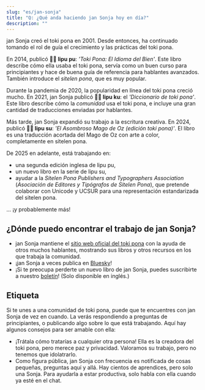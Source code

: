 ```yaml
---
slug: "es/jan-sonja"
title: "Q: ¿Qué anda haciendo jan Sonja hoy en día?"
description: ""
---
```


jan Sonja creó el toki pona en 2001. Desde entonces, ha continuado tomando el rol de guía el crecimiento y las prácticas del toki pona.

En 2014, publicó **󱤪󱥕 lipu pu**: *'Toki Pona: El Idioma del Bien'*. Este libro describe cómo ella usaba el toki pona, servía como un buen curso para principiantes y hace de buena guía de referencia para hablantes avanzados. También introduce el *sitelen pona*, que es muy popular.

Durante la pandemia de 2020, la popularidad en línea del toki pona creció mucho. En 2021, jan Sonja publicó **󱤪󱦈 lipu ku**: el *'Diccionario de toki pona'*. Este libro describe cómo la *comunidad* usa el toki pona, e incluye una gran cantidad de traducciones enviadas por hablantes.

Más tarde, jan Sonja expandió su trabajo a la escritura creativa. En 2024, publicó **󱤪&#xF19A6; lipu su**: *'El Asombroso Mago de Oz (edición toki pona)'*. El libro es una traducción acortada del Mago de Oz con arte a color, completamente en sitelen pona.

De 2025 en adelante, está trabajando en:
* una segunda edición inglesa de lipu pu,
* un nuevo libro en la serie de lipu su,
* ayudar a la *Sitelen Pona Publishers and Typographers Association* (*Asociación de Editores y Tipógrafos de Sitelen Pona*), que pretende colaborar con Unicode y UCSUR para una representación estandarizada del sitelen pona.

... ¡y probablemente más!

## ¿Dónde puedo encontrar el trabajo de jan Sonja?

* jan Sonja mantiene el [sitio web oficial del toki pona](https://tokipona.org) con la ayuda de otros muchos hablantes, mostrando sus libros y otros recursos en los que trabaja la comunidad.
* ¡jan Sonja a veces publica en [Bluesky](https://bsky.app/profile/tokipona.org)!
* ¡Si te preocupa perderte un nuevo libro de jan Sonja, puedes suscribirte a nuestro [boletín](https://sin-kulupu.pona.la/)! (Solo disponible en inglés.)

## Etiqueta

Si te unes a una comunidad de toki pona, puede que te encuentres con jan Sonja de vez en cuando. La verás respondiendo a preguntas de principiantes, o publicando algo sobre lo que está trabajando. Aquí hay algunos consejos para ser amable con ella:
* ¡Trátala cómo tratarías a cualquier otra persona! Ella es la creadora del toki pona, pero merece paz y privacidad. Valoramos su trabajo, pero no tenemos que idolatrarlo.
* Como figura pública, jan Sonja con frecuencia es notificada de cosas pequeñas, preguntas aquí y allá. Hay cientos de aprendices, pero solo una Sonja. Para ayudarla a estar productiva, solo habla con ella cuando ya esté en el chat.